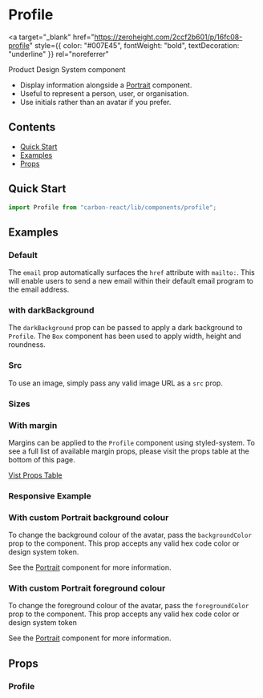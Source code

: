 

<Meta of={ProfileStories} />

# Profile

<a
  target="_blank"
  href="https://zeroheight.com/2ccf2b601/p/16fc08-profile"
  style={{ color: "#007E45", fontWeight: "bold", textDecoration: "underline" }}
  rel="noreferrer"
>
  Product Design System component
</a>

- Display information alongside a [Portrait](/components/portrait) component.
- Useful to represent a person, user, or organisation.
- Use initials rather than an avatar if you prefer.

## Contents

- [Quick Start](#quick-start)
- [Examples](#examples)
- [Props](#props)

## Quick Start

```javascript
import Profile from "carbon-react/lib/components/profile";
```

## Examples

### Default

The `email` prop automatically surfaces the `href` attribute with `mailto:`. This will enable
users to send a new email within their default email program to the email address.

<Canvas of={ProfileStories.Default} />

### with darkBackground

The `darkBackground` prop can be passed to apply a dark background to `Profile`.
The `Box` component has been used to apply width, height and roundness.

<Canvas of={ProfileStories.DarkBackground} />

### Src

To use an image, simply pass any valid image URL as a `src` prop.

<Canvas of={ProfileStories.Src} />

### Sizes

<Canvas of={ProfileStories.Sizes} />

### With margin

Margins can be applied to the `Profile` component using styled-system.
To see a full list of available margin props, please visit the props table at the bottom of this page.

[Vist Props Table](#props)

<Canvas of={ProfileStories.WithMargin} />

### Responsive Example

<Canvas of={ProfileStories.Responsive} />

### With custom Portrait background colour

To change the background colour of the avatar, pass the `backgroundColor` prop to the component. This prop accepts any valid hex code color or design system token.

See the [Portrait](/docs/portrait--docs) component for more information.

<Canvas of={ProfileStories.WithCustomPortraitBackgroundColor} />

### With custom Portrait foreground colour

To change the foreground colour of the avatar, pass the `foregroundColor` prop to the component. This prop accepts any valid hex code color or design system token

See the [Portrait](/docs/portrait--docs) component for more information.

<Canvas of={ProfileStories.WithCustomPortraitForegroundColor} />

## Props

### Profile

<ArgTypes of={ProfileStories} />
